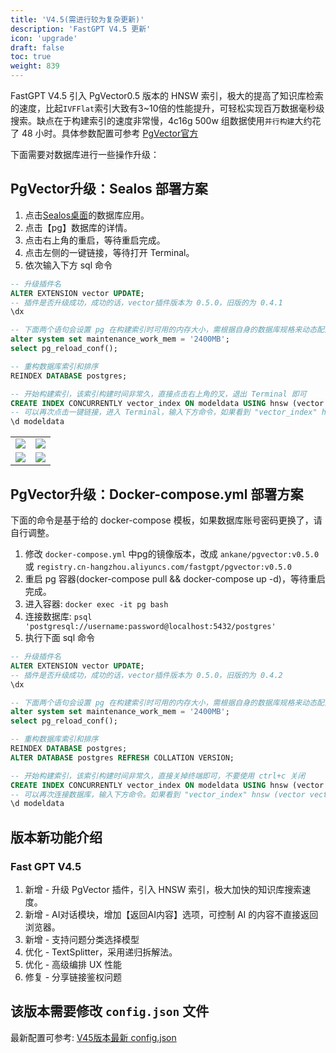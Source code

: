 ```yaml
---
title: 'V4.5(需进行较为复杂更新)'
description: 'FastGPT V4.5 更新'
icon: 'upgrade'
draft: false
toc: true
weight: 839
---
```


FastGPT V4.5 引入 PgVector0.5 版本的 HNSW 索引，极大的提高了知识库检索的速度，比起`IVFFlat`索引大致有3~10倍的性能提升，可轻松实现百万数据毫秒级搜索。缺点在于构建索引的速度非常慢，4c16g 500w 组数据使用`并行构建`大约花了 48 小时。具体参数配置可参考 [PgVector官方](https://github.com/pgvector/pgvector)

下面需要对数据库进行一些操作升级：

## PgVector升级：Sealos 部署方案

1. 点击[Sealos桌面](https://cloud.sealos.io?uid=fnWRt09fZP)的数据库应用。
2. 点击【pg】数据库的详情。
3. 点击右上角的重启，等待重启完成。
4. 点击左侧的一键链接，等待打开 Terminal。
5. 依次输入下方 sql 命令

```sql
-- 升级插件名
ALTER EXTENSION vector UPDATE;
-- 插件是否升级成功，成功的话，vector插件版本为 0.5.0，旧版的为 0.4.1
\dx

-- 下面两个语句会设置 pg 在构建索引时可用的内存大小，需根据自身的数据库规格来动态配置，可配置为 1/4 的内存大小
alter system set maintenance_work_mem = '2400MB'; 
select pg_reload_conf();

-- 重构数据库索引和排序
REINDEX DATABASE postgres;

-- 开始构建索引，该索引构建时间非常久，直接点击右上角的叉，退出 Terminal 即可
CREATE INDEX CONCURRENTLY vector_index ON modeldata USING hnsw (vector vector_ip_ops) WITH (m = 16, ef_construction = 64);
-- 可以再次点击一键链接，进入 Terminal，输入下方命令，如果看到 "vector_index" hnsw (vector vector_ip_ops) WITH (m='16', ef_construction='64') 则代表构建完成（注意，后面没有 INVALID）
\d modeldata
```

|                       |                       |
| --------------------- | --------------------- |
| ![](/imgs/v45-1.jpg) | ![](/imgs/v45-2.jpg) |
| ![](/imgs/v45-3.jpg) | ![](/imgs/v45-4.jpg) |



## PgVector升级：Docker-compose.yml 部署方案

下面的命令是基于给的 docker-compose 模板，如果数据库账号密码更换了，请自行调整。

1. 修改 `docker-compose.yml` 中pg的镜像版本，改成 `ankane/pgvector:v0.5.0` 或 `registry.cn-hangzhou.aliyuncs.com/fastgpt/pgvector:v0.5.0`
2. 重启 pg 容器(docker-compose pull && docker-compose up -d)，等待重启完成。
3. 进入容器: `docker exec -it pg bash`
4. 连接数据库: `psql 'postgresql://username:password@localhost:5432/postgres'`
5. 执行下面 sql 命令

```sql
-- 升级插件名
ALTER EXTENSION vector UPDATE;
-- 插件是否升级成功，成功的话，vector插件版本为 0.5.0，旧版的为 0.4.2
\dx

-- 下面两个语句会设置 pg 在构建索引时可用的内存大小，需根据自身的数据库规格来动态配置，可配置为 1/4 的内存大小
alter system set maintenance_work_mem = '2400MB'; 
select pg_reload_conf();

-- 重构数据库索引和排序
REINDEX DATABASE postgres;
ALTER DATABASE postgres REFRESH COLLATION VERSION;

-- 开始构建索引，该索引构建时间非常久，直接关掉终端即可，不要使用 ctrl+c 关闭
CREATE INDEX CONCURRENTLY vector_index ON modeldata USING hnsw (vector vector_ip_ops) WITH (m = 16, ef_construction = 64);
-- 可以再次连接数据库，输入下方命令。如果看到 "vector_index" hnsw (vector vector_ip_ops) WITH (m='16', ef_construction='64') 则代表构建完成（注意，后面没有 INVALID）
\d modeldata


```

## 版本新功能介绍

### Fast GPT V4.5

1. 新增 - 升级 PgVector 插件，引入 HNSW 索引，极大加快的知识库搜索速度。
2. 新增 - AI对话模块，增加【返回AI内容】选项，可控制 AI 的内容不直接返回浏览器。
3. 新增 - 支持问题分类选择模型
4. 优化 - TextSplitter，采用递归拆解法。
5. 优化 - 高级编排 UX 性能
6. 修复 - 分享链接鉴权问题

## 该版本需要修改 `config.json` 文件

最新配置可参考: [V45版本最新 config.json](/docs/development/configuration)